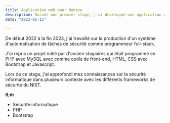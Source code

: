 ```yaml
---
title: Application web pour Beneva
description: Durant mon premier stage, j'ai developpé une application web pour Beneva en PHP avec bootstrap.
date: "2022-02-15"
  
---
```



De début 2022 à la fin 2023, j'ai travaillé sur la production d'un système d'automatisation de tâches de sécurité comme programmeur full-stack. 

J'ai repris un projet initié par d'ancien stagiaires qui était programmé en PHP avec MySQL avec comme outils de front-end, HTML, CSS avec Bootstrap et Javascript.

Lors de ce stage, j'ai approfondi mes connaissances sur la sécurité informatique dans plusieurs contexte avec les différents frameworks de sécurité du NIST.

**tl;dr**

- Sécurité informatique
- PHP
- Bootstrap